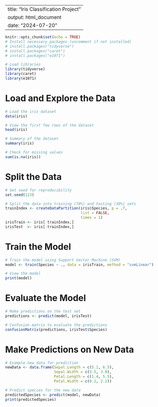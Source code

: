 
---
title: "Iris Classification Project"
output: html_document
date: "2024-07-20"
---

```r
knitr::opts_chunk$set(echo = TRUE)
# Install necessary packages (uncomment if not installed)
# install.packages("tidyverse")
# install.packages("caret")
# install.packages("e1071")

# Load libraries
library(tidyverse)
library(caret)
library(e1071)
```

# Load and Explore the Data
```r
# Load the iris dataset
data(iris)

# View the first few rows of the dataset
head(iris)

# Summary of the dataset
summary(iris)

# Check for missing values
sum(is.na(iris))
```

# Split the Data
```r
# Set seed for reproducibility
set.seed(123)

# Split the data into training (70%) and testing (30%) sets
trainIndex <- createDataPartition(iris$Species, p = .7, 
                                  list = FALSE, 
                                  times = 1)
irisTrain <- iris[ trainIndex,]
irisTest  <- iris[-trainIndex,]
```

# Train the Model
```r
# Train the model using Support Vector Machine (SVM)
model <- train(Species ~ ., data = irisTrain, method = "svmLinear")

# View the model
print(model)
```

# Evaluate the Model
```r
# Make predictions on the test set
predictions <- predict(model, irisTest)

# Confusion matrix to evaluate the predictions
confusionMatrix(predictions, irisTest$Species)
```

# Make Predictions on New Data
```r
# Example new data for prediction
newData <- data.frame(Sepal.Length = c(5.1, 6.5),
                      Sepal.Width = c(3.5, 3.0),
                      Petal.Length = c(1.4, 5.5),
                      Petal.Width = c(0.2, 2.2))

# Predict species for the new data
predictedSpecies <- predict(model, newData)
print(predictedSpecies)
```
